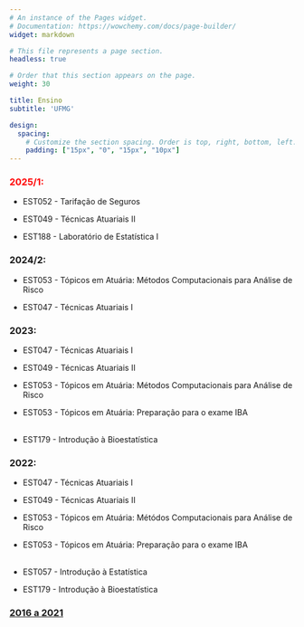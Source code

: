 ```yaml
---
# An instance of the Pages widget.
# Documentation: https://wowchemy.com/docs/page-builder/
widget: markdown

# This file represents a page section.
headless: true

# Order that this section appears on the page.
weight: 30

title: Ensino
subtitle: 'UFMG'

design:
  spacing:
    # Customize the section spacing. Order is top, right, bottom, left.
    padding: ["15px", "0", "15px", "10px"]
---
```


### [2025/1:]{style="color:red"}

-   EST052 - Tarifação de Seguros

-   EST049 - Técnicas Atuariais II

-   EST188 - Laboratório de Estatística I


### 2024/2:

-   EST053 - Tópicos em Atuária: Métodos Computacionais para Análise de Risco

-   EST047 - Técnicas Atuariais I


### 2023:

-   EST047 - Técnicas Atuariais I

-   EST049 - Técnicas Atuariais II

-   EST053 - Tópicos em Atuária: Métodos Computacionais para Análise de Risco

-   EST053 - Tópicos em Atuária: Preparação para o exame IBA\
     

-   EST179 - Introdução à Bioestatística


### 2022:

-   EST047 - Técnicas Atuariais I

-   EST049 - Técnicas Atuariais II

-   EST053 - Tópicos em Atuária: Métódos Computacionais para Análise de Risco

-   EST053 - Tópicos em Atuária: Preparação para o exame IBA\
     

-   EST057 - Introdução à Estatística

-   EST179 - Introdução à Bioestatística


### [2016 a 2021](./teaching)
<!-- ### [2016 a 2021](./teaching/teaching_more) -->

```{=html}
<!--
### 2021:
- EST051 - Práticas Atuariais
- EST052 - Tarifação de Seguros
- EST053 - Tópicos em Atuária: Preparação para o exame IBA
- EST188 - Laboratório de Estatística I

- EST179 - Introdução à Bioestatística
- EST083 - Bioestatística Básica
- EST084 - Estatística aplicada à Psicologia

### 2020:
- EST051 - Práticas Atuariais
- EST053 - Tópicos em Atuária: Mét. Computacionais para Análise de Risco
- EST179 - Introdução à Bioestatística
- EST188 - Laboratório de Estatística I

### 2016 a 2019:
- EST047 - Técnicas Atuariais I
- EST049 - Técnicas Atuariais II
- EST051 - Práticas Atuariais
- EST052 - Tarifação de Seguros
- EST171 - Métodos Computacionais para Análise de Risco

- EST031 - Estatística e Probabilidade
- EST084 - Estatística aplicada à Psicologia
- EST179 - Introdução à Bioestatística
-->
```
